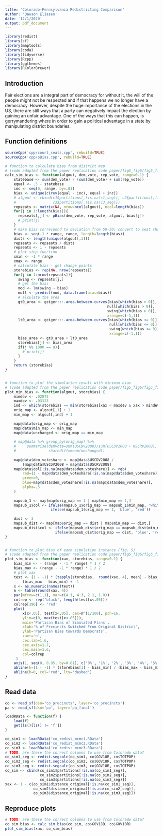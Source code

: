 ```yaml
---
title: 'Colorado-Pennsylvania Redistricting Comparison'
author: 'Dawson Eliasen'
date: '12/1/2020'
output: pdf_document
---
```


```r
library(redist)
library(sf)
library(maptools)
library(coda)
library(tidyverse)
library(Rcpp)
library(ggthemes)
library(RColorBrewer)
```



## Introduction 

  Fair elections are a integral part of democracy for without it, the will of the people might not be respected and if that happens we no longer have a democracy. However, despite the huge importance of the elections in the US, there are still ways that a party can negatively impact the election by gaining an unfair advantage. One of the ways that this can happen, is gerrymandering where in order to gain a political advantage in a state by manipulating district boundaries.









## Function definitions

```r
sourceCpp('cpp/count_seats.cpp', rebuild=TRUE)
sourceCpp('cpp/pBias.cpp', rebuild=TRUE)
```

```r
# function to calculate bias from district map
# (code adapted from the paper replication code paper/fig5_fig6/fig5_fig6.R)
calc_sim_bias <- function(algout, dem_vote, rep_vote, range=0.1) {
    statebase <- sum(dem_vote) / (sum(dem_vote) + sum(rep_vote))
    equal <- .5 - statebase
    inc <- seq(0, range, by=.01)
    bias <- unique(c(rev(equal - inc), equal + inc))
    # algout <- cbind(c1$partitions[,!is.na(c1_seg)], c2$partitions[,!is.na(c2_seg)], 
    #                 c3$partitions[,!is.na(c3_seg)])
    repseats <- matrix(NA, nrow=ncol(algout), ncol=length(bias))
    for(j in 1:length(bias)){
      repseats[,j] <- pBias(dem_vote, rep_vote, algout, bias[j])
      # print(j)
    }
    # make bias correspond to deviation from 50-50; convert to seat share
    bias <- seq(-1 * range, range, length=length(bias))
    dists <- length(unique(algout[,1]))
    repseats <- repseats / dists
    repseats <- 1 - repseats
    # plot step function
    xmin <- -1 * range
    xmax <- range
    # calculate bias - get change points
    storebias <- rep(NA, nrow(repseats))
    for(j in 1:nrow(repseats)){
      swing <- repseats[j,]
      # get the bias
      mod <- lm(swing ~ bias)
      null <- predict(mod, data.frame(bias=bias))
      # alculate the area
      gt0_area <- geiger:::.area.between.curves(bias[which(bias > 0)],
                                               null[which(bias > 0)],
                                               swing[which(bias > 0)],
                                               xrange=c(-1,1))
      lt0_area <- geiger:::.area.between.curves(bias[which(bias <= 0)],
                                                null[which(bias <= 0)],
                                                swing[which(bias <= 0)],
                                                xrange=c(-1,1))
      bias_area <- gt0_area + lt0_area
      storebias[j] <- bias_area
      if(j %% 1000 == 0){
        # print(j)
      }
    }
    return (storebias)
}


# function to plot the simulation result with minimum bias
# (code adapted from the paper replication code paper/fig5_fig6/fig5_fig6.R)
plot_min_bias <- function(algout, storebias) {
    mindev <- .02875
    maxdev <- .03125
    ind <- which(storebias == min(storebias[xax < maxdev & xax > mindev]))[1]
    orig_map <- algout[,1] + 1
    min_map <- algout[,ind] + 1
    
    map@data$orig_map <- orig_map
    map@data$min_map <- min_map
    map@data$unchanged <- orig_map == min_map
    
    # map@data %>% group_by(orig_map) %>%
    #     summarise(demvote=sum(USCDV2008)/sum(USCDV2008 + USCRV2008),
    #               sharediff=mean(unchanged))
    
    map@data$dem_voteshare <- map@data$USCDV2008 /
        (map@data$USCDV2008 + map@data$USCRV2008)
    map@data$col[!is.na(map@data$dem_voteshare)] <- rgb(
        red=(1 - map@data$dem_voteshare[!is.na(map@data$dem_voteshare)]),
        green=0,
        blue=map@data$dem_voteshare[!is.na(map@data$dem_voteshare)],
        alpha=.5
    )
    
    mapsub_1 <- map[map$orig_map == 1 | map$min_map == 1,]
    mapsub_1$col <- ifelse(mapsub_1$orig_map == mapsub_1$min_map, 'white',
                     ifelse(mapsub_1$orig_map == 1, 'blue', 'red'))
    
    dist <- 3
    mapsub_dist <- map[map$orig_map == dist | map$min_map == dist,]
    mapsub_dist$col <- ifelse(mapsub_dist$orig_map == mapsub_dist$min_map, 'white',
                       ifelse(mapsub_dist$orig_map == dist, 'blue', 'red'))
}


# function to plot bias of each simulation instance (fig. 5)
# (code adapted from the paper replication code paper/fig5_fig6/fig5_fig6.R)
plot_sim_bias <- function(xax, storebias, range=0.1) {
    bias_min <- - (range - -1 * range) * 1 / 2
    bias_max <- (range - -1 * range) * 1 / 2
    # plot xax
    test <- (1 - -1) * (tapply(storebias,  round(xax, 4), mean) - bias_min) / 
        (bias_max - bias_min) + -1
    x <- as.numeric(names(test)) 
    n <- table(round(xax, 4))
    par(mfrow=c(1,1), mar=c(4.1, 4.3, 2.1, 1.0))
    colrep <- rep('black', length(test[x<.05]))
    colrep[196] <- 'red'
    plot(
        x[x<.05], test[x<.05], cex=n^(1/100), pch=16,
        ylim=c(0, max(test[x<.05])),
        main='Partisan Bias of Simulated Plans',
        xlab='% of Precincts Switched From Original District',
        ylab='Partisan Bias towards Democrats',
        xaxt='n',
        cex.lab=1.6,
        cex.axis=1.7,
        cex.main=1.6,
        col=colrep
     )
    axis(1, seq(0, 0.05, by=0.01), c('0%', '1%', '2%', '3%', '4%', '5%'), cex.axis=1.7)
    abline(h=(1 - -1) * (storebias[1] - bias_min) / (bias_max - bias_min) + -1)
    abline(h=0, col='red', lty='dashed')
}
```

## Read data

```r
co <- read_sf(dsn='co_precincts', layer='co_precincts')
pa <- read_sf(dsn='pa', layer='pa_final')

loadRData <- function(f) {
    load(f)
    get(ls()[ls() != 'f'])
}

co_sim1 <- loadRData('co_redist_mcmc1.RData')
co_sim2 <- loadRData('co_redist_mcmc2.RData')
co_sim3 <- loadRData('co_redist_mcmc3.RData')
# TODO: are these the correct columns to use from Colorado data?
co_sim1_seg <- redist.segcalc(co_sim1, co$GOV18R, co$TOTPOP)
co_sim2_seg <- redist.segcalc(co_sim2, co$GOV18R, co$TOTPOP)
co_sim3_seg <- redist.segcalc(co_sim3, co$GOV18R, co$TOTPOP)
co_sim <- cbind(co_sim1$partitions[!is.na(co_sim1_seg)],
                co_sim2$partitions[!is.na(co_sim2_seg)], 
                co_sim3$partitions[!is.na(co_sim3_seg)])
xax <- 1 - c(co_sim1$distance_original[!is.na(co_sim1_seg)],
             co_sim2$distance_original[!is.na(co_sim2_seg)],
             co_sim3$distance_original[!is.na(co_sim3_seg)])
```

## Reproduce plots

```r
# TODO: are these the correct columns to use from Colorado data?
co_sim_bias <- calc_sim_bias(co_sim, co$GOV18D, co$GOV18R)
plot_sim_bias(xax, co_sim_bias)
```


